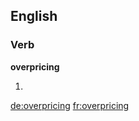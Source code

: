 ==English==

===Verb===
'''overpricing'''

# {{present participle of|[[overprice]]}}

[[de:overpricing]]
[[fr:overpricing]]
